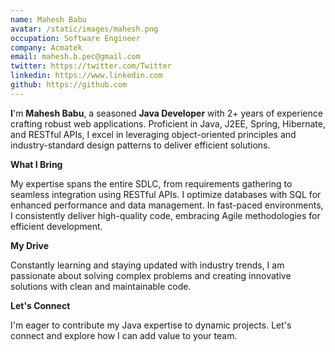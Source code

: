 ```yaml
---
name: Mahesh Babu
avatar: /static/images/mahesh.png
occupation: Software Engineer
company: Acmatek
email: mahesh.b.pec@gmail.com
twitter: https://twitter.com/Twitter
linkedin: https://www.linkedin.com
github: https://github.com
---
```


**I**'m **Mahesh Babu**, a seasoned **Java Developer** with 2+ years of experience crafting robust web applications. Proficient in Java, J2EE, Spring, Hibernate, and RESTful APIs, I excel in leveraging object-oriented principles and industry-standard design patterns to deliver efficient solutions.

**What I Bring**

My expertise spans the entire SDLC, from requirements gathering to seamless integration using RESTful APIs. I optimize databases with SQL for enhanced performance and data management. In fast-paced environments, I consistently deliver high-quality code, embracing Agile methodologies for efficient development.

**My Drive**

Constantly learning and staying updated with industry trends, I am passionate about solving complex problems and creating innovative solutions with clean and maintainable code.

**Let's Connect**

I'm eager to contribute my Java expertise to dynamic projects. Let's connect and explore how I can add value to your team.
